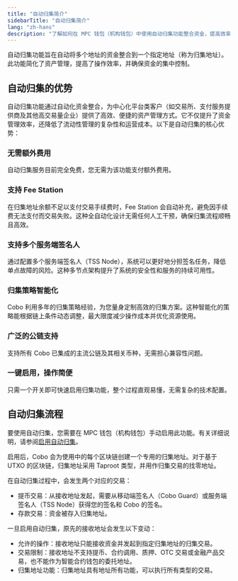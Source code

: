 ```yaml
---
title: "自动归集简介"
sidebarTitle: "自动归集简介"
lang: "zh-hans"
description: "了解如何在 MPC 钱包（机构钱包）中使用自动归集功能整合资金，提高效率，并简化多个区块链地址的管理。"
---
```


自动归集功能旨在自动将多个地址的资金整合到一个指定地址（称为归集地址）。此功能简化了资产管理，提高了操作效率，并确保资金的集中控制。

## 自动归集的优势

自动归集功能通过自动化资金整合，为中心化平台类客户（如交易所、支付服务提供商及其他高交易量企业）提供了高效、便捷的资产管理方式。它不仅提升了资金管理效率，还降低了流动性管理的复杂性和运营成本。以下是自动归集的核心优势：

### 无需额外费用

自动归集服务目前完全免费，您无需为该功能支付额外费用。

### 支持 Fee Station

在归集地址余额不足以支付交易手续费时，Fee Station 会自动补充，避免因手续费无法支付而交易失败。这种全自动化设计无需任何人工干预，确保归集流程顺畅且高效。

### 支持多个服务端签名人

通过配置多个服务端签名人（TSS Node），系统可以更好地分担签名任务，降低单点故障的风险。这种多节点架构提升了系统的安全性和服务的持续可用性。

### 归集策略智能化

Cobo 利用多年的归集策略经验，为您量身定制高效的归集方案。这种智能化的策略能根据链上条件动态调整，最大限度减少操作成本并优化资源使用。

### 广泛的公链支持

支持所有 Cobo 已集成的主流公链及其相关币种，无需担心兼容性问题。

### 一键启用，操作简便

只需一个开关即可快速启用归集功能，整个过程直观易懂，无需复杂的技术配置。

## 自动归集流程

要使用自动归集，您需要在 MPC 钱包（机构钱包）手动启用此功能。有关详细说明，请参阅[启用自动归集](/cn/portal/mpc-wallets/ocw/enable-auto-sweep)。

启用后，Cobo 会为使用中的每个区块链创建一个专用的归集地址。对于基于 UTXO 的区块链，归集地址采用 Taproot 类型，并用作归集交易的找零地址。

在自动归集过程中，会发生两个对应的交易：
- 提币交易：从接收地址发起，需要从移动端签名人（Cobo Guard）或服务端签名人（TSS Node）获得您的签名和 Cobo 的签名。
- 存款交易：资金被存入归集地址。

一旦启用自动归集，原先的接收地址会发生以下变动：
- 允许的操作：接收地址只能接收资金并发起到指定归集地址的归集交易。
- 交易限制：接收地址不支持提币、合约调用、质押、OTC 交易或金融产品交易，也不能作为智能合约钱包的委托地址。
- 归集地址功能：归集地址具有地址所有功能，可以执行所有类型的交易。